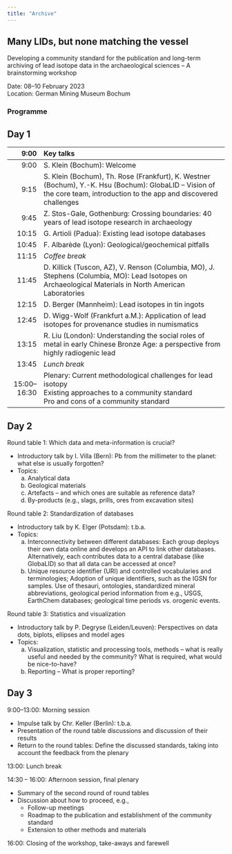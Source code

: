 ```yaml
---
title: "Archive"
---
```


## Many LIDs, but none matching the vessel 

Developing a community standard for the publication and long-term archiving of lead isotope data in the archaeological sciences -- A brainstorming workshop 

Date: 08--10 February 2023  
Location: German Mining Museum Bochum

### Programme

::: panel-tabset

## Day 1

|9:00|Key talks|
|-----:|:-------------------------------|
|9:00|S. Klein (Bochum): Welcome|
|9:15|S. Klein (Bochum), Th. Rose (Frankfurt), K. Westner (Bochum), Y.-K. Hsu (Bochum): GlobaLID -- Vision of the core team, introduction to the app and discovered challenges|
|9:45|Z. Stos-Gale, Gothenburg: Crossing boundaries: 40 years of lead isotope research in archaeology|
|10:15|G. Artioli (Padua): Existing lead isotope databases|
|10:45|F. Albarède (Lyon): Geological/geochemical pitfalls|
|11:15|*Coffee break*|
|11:45|D. Killick (Tuscon, AZ), V. Renson (Columbia, MO), J. Stephens (Columbia, MO): Lead Isotopes on Archaeological Materials in North American Laboratories|
|12:15|D. Berger (Mannheim): Lead isotopes in tin ingots |
|12:45|D. Wigg-Wolf (Frankfurt a.M.): Application of lead isotopes for provenance studies in numismatics|
|13:15|R. Liu (London): Understanding the social roles of metal in early Chinese Bronze Age: a perspective from highly radiogenic lead|
|13:45|*Lunch break*|
|15:00--16:30|Plenary: Current methodological challenges for lead isotopy<br />Existing approaches to a community standard<br />Pro and cons of a community standard|

## Day 2

Round table 1: Which data and meta-information is crucial?

* Introductory talk by I. Villa (Bern): Pb from the millimeter to the planet: what else is usually forgotten?
* Topics:
  a. Analytical data
  b. Geological materials
  c. Artefacts -- and which ones are suitable as reference data?
  d. By-products (e.g., slags, prills, ores from excavation sites)
  
Round table 2: Standardization of databases 

* Introductory talk by K. Elger (Potsdam): t.b.a.
* Topics:
  a. Interconnectivity between different databases: Each group deploys their own data online and develops an API to link other databases. Alternatively, each contributes data to a central database (like GlobaLID) so that all data can be accessed at once?
  b. Unique resource identifier (URI) and controlled vocabularies and terminologies; Adoption of unique identifiers, such as the IGSN for samples. Use of thesauri, ontologies, standardized mineral abbreviations, geological period information from e.g., USGS, EarthChem databases; geological time periods vs. orogenic events. 
  
Round table 3: Statistics and visualization  

* Introductory talk by P. Degryse (Leiden/Leuven): Perspectives on data dots, biplots, ellipses and model ages
* Topics:
  a. Visualization, statistic and processing tools, methods -- what is really useful and needed by the community? What is required, what would be nice-to-have?
  b. Reporting -- What is proper reporting? 

## Day 3

9:00--13:00: Morning session

* Impulse talk by Chr. Keller (Berlin): t.b.a.
* Presentation of the round table discussions and discussion of their results
* Return to the round tables: Define the discussed standards, taking into account the feedback from the plenary

13:00: Lunch break

14:30 -- 16:00: Afternoon session, final plenary

* Summary of the second round of round tables
* Discussion about how to proceed, e.g., 
  - Follow-up meetings
  - Roadmap to the publication and establishment of the community standard
  - Extension to other methods and materials
  
16:00: Closing of the workshop, take-aways and farewell

:::
